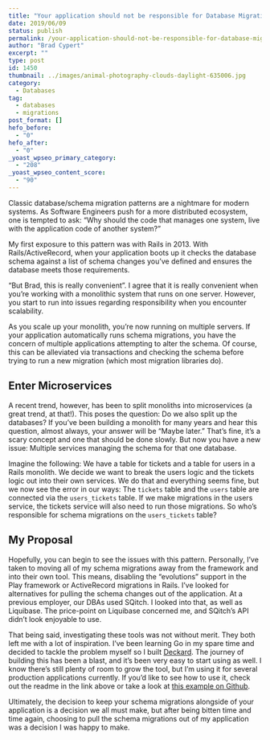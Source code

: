 ```yaml
---
title: "Your application should not be responsible for Database Migrations."
date: 2019/06/09
status: publish
permalink: /your-application-should-not-be-responsible-for-database-migrations
author: "Brad Cypert"
excerpt: ""
type: post
id: 1450
thumbnail: ../images/animal-photography-clouds-daylight-635006.jpg
category:
  - Databases
tag:
  - databases
  - migrations
post_format: []
hefo_before:
  - "0"
hefo_after:
  - "0"
_yoast_wpseo_primary_category:
  - "208"
_yoast_wpseo_content_score:
  - "90"
---
```



Classic database/schema migration patterns are a nightmare for modern systems. As Software Engineers push for a more distributed ecosystem, one is tempted to ask: “Why should the code that manages one system, live with the application code of another system?”

<HeadsUp title="What pattern is this?">
  My first exposure to this pattern was with Rails in 2013. With
  Rails/ActiveRecord, when your application boots up it checks the database
  schema against a list of schema changes you’ve defined and ensures the
  database meets those requirements.
</HeadsUp>

“But Brad, this is really convenient”. I agree that it is really convenient when
you’re working with a monolithic system that runs on one server. However, you start
to run into issues regarding responsibility when you encounter scalability.

As you scale up your monolith, you’re now running on multiple servers. If your application automatically runs schema migrations, you have the concern of multiple applications attempting to alter the schema. Of course, this can be alleviated via transactions and checking the schema before trying to run a new migration (which most migration libraries do).

## Enter Microservices

A recent trend, however, has been to split monoliths into microservices (a great trend, at that!). This poses the question: Do we also split up the databases? If you’ve been building a monolith for many years and hear this question, almost always, your answer will be “Maybe later.” That’s fine, it’s a scary concept and one that should be done slowly. But now you have a new issue: Multiple services managing the schema for that one database.

Imagine the following: We have a table for tickets and a table for users in a Rails monolith. We decide we want to break the users logic and the tickets logic out into their own services. We do that and everything seems fine, but we now see the error in our ways: The `tickets` table and the `users` table are connected via the `users_tickets` table. If we make migrations in the users service, the tickets service will also need to run those migrations. So who’s responsible for schema migrations on the `users_tickets` table?

## My Proposal

Hopefully, you can begin to see the issues with this pattern. Personally, I’ve taken to moving all of my schema migrations away from the framework and into their own tool. This means, disabling the “evolutions” support in the Play framework or ActiveRecord migrations in Rails. I’ve looked for alternatives for pulling the schema changes out of the application. At a previous employer, our DBAs used SQitch. I looked into that, as well as Liquibase. The price-point on Liquibase concerned me, and SQitch’s API didn’t look enjoyable to use.

That being said, investigating these tools was not without merit. They both left me with a lot of inspiration. I’ve been learning Go in my spare time and decided to tackle the problem myself so I built [Deckard](https://github.com/bradcypert/deckard). The journey of building this has been a blast, and it’s been very easy to start using as well. I know there’s still plenty of room to grow the tool, but I’m using it for several production applications currently. If you’d like to see how to use it, check out the readme in the link above or take a look at [this example on Github](https://github.com/Charitycode/CharityCode.org/tree/master/migrations).

Ultimately, the decision to keep your schema migrations alongside of your application is a decision we all must make, but after being bitten time and time again, choosing to pull the schema migrations out of my application was a decision I was happy to make.
